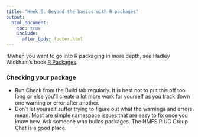 ```yaml
---
title: "Week 6. Beyond the basics with R packages"
output:
  html_document:
    toc: true
    include:
      after_body: footer.html
---
```


If/when you want to go into R packaging in more depth, see Hadley Wickham's book [R Packages](http://r-pkgs.had.co.nz/).


### Checking your package

* Run Check from the Build tab regularly. It is best not to put this off too long or else you'll create a lot more work for yourself as you track down one warning or error after another.
* Don't let yourself suffer trying to figure out what the warnings and errors mean. Most are simple namespace issues that are easy to fix once you know how. Ask someone who builds packages. The NMFS R UG Group Chat is a good place. 
